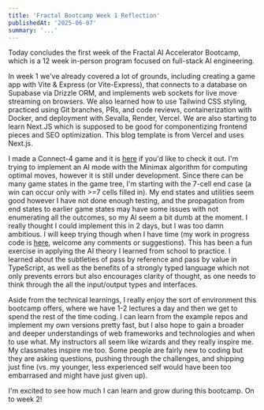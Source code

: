 ```yaml
---
title: 'Fractal Bootcamp Week 1 Reflection'
publishedAt: '2025-06-07'
summary: '...'
---
```


Today concludes the first week of the Fractal AI Accelerator Bootcamp, which is a 12 week in-person program focused on full-stack AI engineering.  

In week 1 we've already covered a lot of grounds, including creating a game app with Vite & Express (or Vite-Express), that connects to a database on Supabase via Drizzle ORM, and implements web sockets for live move streaming on browsers.
We also learned how to use Tailwind CSS styling, practiced using Git branches, PRs, and code reviews, containerization with Docker, and deployment with Sevalla, Render, Vercel. We are also starting to learn Next.JS which is supposed to be good for componentizing frontend pieces and SEO optimization. This blog template is from Vercel and uses Next.js.

I made a Connect-4 game and it is [here](https://assignment4-multigame-oid6u.kinsta.app) if you'd like to check it out. I'm trying to implement an AI mode with the Minimax algorithm for computing optimal moves, however it is still under development. Since there can be many game states in the game tree, I'm starting with the 7-cell end case (a win can occur only with >=7 cells filled in). My end states and utilities seem good however I have not done enough testing, and the propagation from end states to earlier game states may have some issues with not enumerating all the outcomes, so my AI seem a bit dumb at the moment. I really thought I could implement this in 2 days, but I was too damn ambitious. I will keep trying though when I have time (my work in progress code is [here](https://github.com/angihe93/assignment4-multigame/blob/eb4b133733877db5dfa0634ab6f42c800fca1e69/src/game/ai/ai.ts), welcome any comments or suggestions). This has been a fun exercise in applying the AI theory I learned from school to practice. I learned about the subtleties of pass by reference and pass by value in TypeScript, as well as the benefits of a strongly typed language which not only prevents errors but also encourages clarity of thought, as one needs to think through the all the input/output types and interfaces.

Aside from the technical learnings, I really enjoy the sort of environment this bootcamp offers, where we have 1-2 lectures a day and then we get to spend the rest of the time coding. I can learn from the example repos and implement my own versions pretty fast, but I also hope to gain a broader and deeper understandings of web frameworks and technologies and when to use what. My instructors all seem like wizards and they really inspire me. My classmates inspire me too. Some people are fairly new to coding but they are asking questions, pushing through the challenges, and shipping just fine (vs. my younger, less experienced self would have been too embarrased and might have just given up).

I'm excited to see how much I can learn and grow during this bootcamp. On to week 2!
